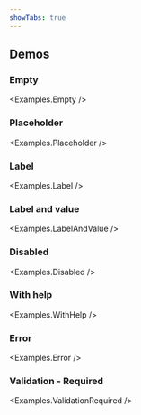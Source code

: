 ```yaml
---
showTabs: true
---
```



## Demos

### Empty

<Examples.Empty />

### Placeholder

<Examples.Placeholder />

### Label

<Examples.Label />

### Label and value

<Examples.LabelAndValue />

### Disabled

<Examples.Disabled />

### With help

<Examples.WithHelp />

### Error

<Examples.Error />

### Validation - Required

<Examples.ValidationRequired />

<VisibleWhenVisualTest>
  <Examples.LongLabel />
</VisibleWhenVisualTest>
